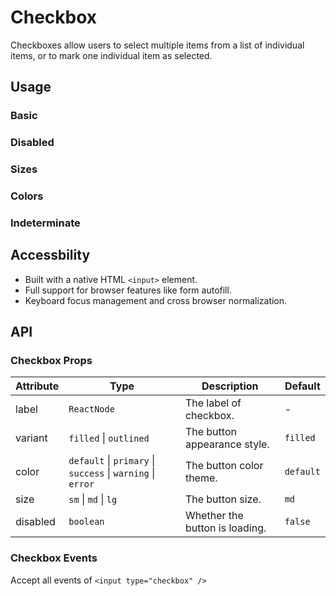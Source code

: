  
# Checkbox

Checkboxes allow users to select multiple items from a list of individual items, or to mark one individual item as selected.

## Usage

### Basic

<Demo data={CheckboxDemoBasic} />

### Disabled

<Demo data={CheckboxDemoDisabled} />

### Sizes

<Demo data={CheckboxDemoSizes} />

### Colors

<Demo data={CheckboxDemoColors} />

### Indeterminate

<Demo data={CheckboxDemoColors} />

## Accessbility

- Built with a native HTML `<input>` element.
- Full support for browser features like form autofill.
- Keyboard focus management and cross browser normalization.

## API

### Checkbox Props

| Attribute        | Type                                                                         | Description                                                  | Default   |
| ---------------- | ---------------------------------------------------------------------------- | ------------------------------------------------------------ | --------- |
| label            | `ReactNode`                                                                  | The label of checkbox.                                       | -         |
| variant          | `filled` \| `outlined`                                                       | The button appearance style.                                 | `filled`  |
| color            | `default` \| `primary` \| `success` \| `warning` \| `error`                  | The button color theme.                                      | `default` |
| size             | `sm` \| `md` \| `lg`                                                         | The button size.                                             | `md`      |
| disabled         | `boolean`                                                                    | Whether the button is loading.                               | `false`   |

### Checkbox Events

Accept all events of `<input type="checkbox" />`